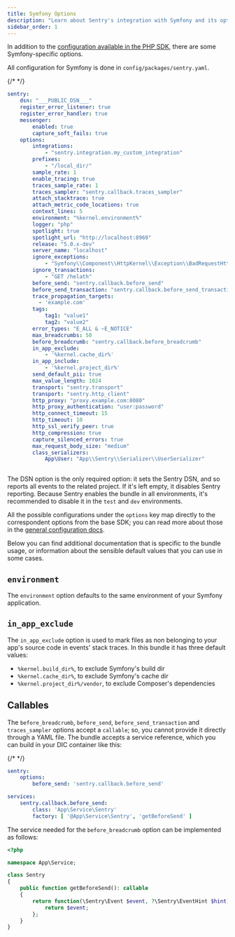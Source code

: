 ```yaml
---
title: Symfony Options
description: "Learn about Sentry's integration with Symfony and its options."
sidebar_order: 1
---
```


In addition to the [configuration available in the PHP SDK](../options/), there are some Symfony-specific options.

All configuration for Symfony is done in `config/packages/sentry.yaml`.

<SignInNote />

{/* <!-- prettier-ignore --> */}
```yaml {filename:config/packages/sentry.yaml}
sentry:
    dsn: "___PUBLIC_DSN___"
    register_error_listener: true
    register_error_handler: true
    messenger:
        enabled: true
        capture_soft_fails: true
    options:
        integrations:
            - "sentry.integration.my_custom_integration"
        prefixes:
            - "/local_dir/"
        sample_rate: 1
        enable_tracing: true
        traces_sample_rate: 1
        traces_sampler: "sentry.callback.traces_sampler"
        attach_stacktrace: true
        attach_metric_code_locations: true
        context_lines: 5
        environment: "%kernel.environment%"
        logger: "php"
        spotlight: true
        spotlight_url: "http://localhost:8969"
        release: "5.0.x-dev"
        server_name: "localhost"
        ignore_exceptions:
            - "Symfony\\Component\\HttpKernel\\Exception\\BadRequestHttpException"
        ignore_transactions:
            - "GET /helath"
        before_send: "sentry.callback.before_send"
        before_send_transaction: "sentry.callback.before_send_transaction"
        trace_propagation_targets:
          - 'example.com'
        tags:
            tag1: "value1"
            tag2: "value2"
        error_types: "E_ALL & ~E_NOTICE"
        max_breadcrumbs: 50
        before_breadcrumb: "sentry.callback.before_breadcrumb"
        in_app_exclude:
            - '%kernel.cache_dir%'
        in_app_include:
            - '%kernel.project_dir%'
        send_default_pii: true
        max_value_length: 1024
        transport: "sentry.transport"
        transport: "sentry.http_client"
        http_proxy: "proxy.example.com:8080"
        http_proxy_authentication: "user:password"
        http_connect_timeout: 15
        http_timeout: 10
        http_ssl_verify_peer: true
        http_compression: true
        capture_silenced_errors: true
        max_request_body_size: "medium"
        class_serializers:
            App\User: "App\\Sentry\\Serializer\\UserSerializer"
        
```

The DSN option is the only required option: it sets the Sentry DSN, and so reports all events to the related project. If it's
left empty, it disables Sentry reporting. Because Sentry enables the bundle in all environments, it's recommended to
disable it in the `test` and `dev` environments.

All the possible configurations under the `options` key map directly to the correspondent options from the base SDK;
you can read more about those in the [general configuration docs](../options/).

Below you can find additional documentation that is specific to the bundle usage, or information about the sensible default
values that you can use in some cases.

## `environment`

The `environment` option defaults to the same environment of your Symfony application.

## `in_app_exclude`

The `in_app_exclude` option is used to mark files as non belonging to your app's source code in events' stack traces.
In this bundle it has three default values:

- `%kernel.build_dir%`, to exclude Symfony's build dir
- `%kernel.cache_dir%`, to exclude Symfony's cache dir
- `%kernel.project_dir%/vendor`, to exclude Composer's dependencies

## Callables

The `before_breadcrumb`, `before_send`, `before_send_transaction` and `traces_sampler` options accept a `callable`; so, you cannot provide it directly through
a YAML file. The bundle accepts a service reference, which you can build in your DIC container like this:

{/* <!-- prettier-ignore --> */}
```yaml {filename:config/packages/sentry.yaml}
sentry:
    options:
        before_send: 'sentry.callback.before_send'

services:
    sentry.callback.before_send:
        class: 'App\Service\Sentry'
        factory: [ '@App\Service\Sentry', 'getBeforeSend' ]
```

The service needed for the `before_breadcrumb` option can be implemented as follows:

```php {filename:src/Service/Sentry.php}
<?php

namespace App\Service;

class Sentry
{
    public function getBeforeSend(): callable
    {
        return function(\Sentry\Event $event, ?\Sentry\EventHint $hint): ?\Sentry\Event {
            return $event;
        };
    }
}
```
